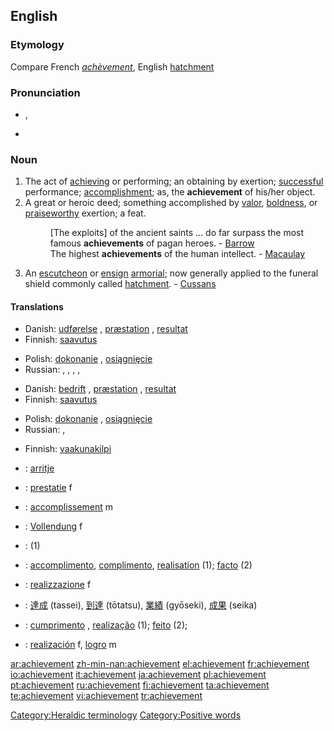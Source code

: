 ==English==

===Etymology===
Compare French ''[[achèvement]]'', English [[hatchment]]

===Pronunciation===
*{{IPA|/əˈtʃiːvmənt/}}, {{SAMPA|/@"tSi:vm@nt/}}
*{{audio|en-us-achievement.ogg|Audio (US)}}

===Noun===
{{en-noun}}

# The act of [[achieving]] or performing; an obtaining by exertion; [[successful]] performance; [[accomplishment]]; as, the '''achievement''' of his/her object.
# A great or heroic deed; something accomplished by [[valor]], [[boldness]], or [[praiseworthy]] exertion; a feat.
#:[The exploits] of the ancient saints ... do far surpass the most famous '''achievements''' of pagan heroes. - [[Barrow]]
#:The highest '''achievements''' of the human intellect. - [[Macaulay]]
# {{context|heraldry}} An [[escutcheon]] or [[ensign]] [[armorial]]; now generally applied to the funeral shield commonly called [[hatchment]]. - [[Cussans]]

====Translations====
{{trans-top|act of achieving or performing}}
* Danish: [[udførelse]] {{c}}, [[præstation]] {{c}}, [[resultat]] {{n}}
* Finnish: [[saavutus]]
{{trans-mid}}
* Polish: [[dokonanie]] {{n}}, [[osiągnięcie]] {{n}} 
* Russian: {{t|ru|достижение|n|tr=dostižénije}}, {{t|ru|успех|m|tr=usp'éχ}}, {{t|ru|свершение|n|tr=sv'eršénije}}, {{t|ru|выполнение|n|tr=vypoln'énije}}, {{t|ru|исполнение|n|tr=ispoln'énije}}
{{trans-bottom}}

{{trans-top|great or heroic deed}}
* Danish: [[bedrift]] {{c}}, [[præstation]] {{c}}, [[resultat]] {{n}}
* Finnish: [[saavutus]]
{{trans-mid}}
* Polish: [[dokonanie]] {{n}}, [[osiągnięcie]] {{n}} 
* Russian: {{t|ru|подвиг|m|tr=pódvig}}, {{t|ru|свершение|n|tr=sv'eršénije}}
{{trans-bottom}}

{{trans-top|heraldry: escutcheon}}
*Finnish: [[vaakunakilpi]]
{{trans-mid}}
{{trans-bottom}}

{{checktrans-top|}}
* {{ttbc|Albanian}}: [[arritje]]
* {{ttbc|Dutch}}: [[prestatie]] f
* {{ttbc|French}}: [[accomplissement]] m
* {{ttbc|German}}: [[Vollendung]] f
* {{ttbc|Hebrew}}: {{he-translation|הישג|Hey'sseg}} {{m}} (1)
* {{ttbc|Interlingua}}: [[accomplimento]], [[complimento]], [[realisation]] (1); [[facto]] (2)
{{trans-mid}}
* {{ttbc|Italian}}: [[realizzazione]] f
* {{ttbc|Japanese}}: [[達成]] (tassei), [[到達]] (tōtatsu), [[業績]] (gyōseki), [[成果]] (seika)
* {{ttbc|Portuguese}}: [[cumprimento]] {{m}}, [[realização]] {{f}} (1); [[feito]] {{m}} (2);
* {{ttbc|Spanish}}: [[realización]] f, [[logro]] m
{{trans-bottom}}

[[Category:Heraldic terminology]]
[[Category:Positive words]]

[[ar:achievement]]
[[zh-min-nan:achievement]]
[[el:achievement]]
[[fr:achievement]]
[[io:achievement]]
[[it:achievement]]
[[ja:achievement]]
[[pl:achievement]]
[[pt:achievement]]
[[ru:achievement]]
[[fi:achievement]]
[[ta:achievement]]
[[te:achievement]]
[[vi:achievement]]
[[tr:achievement]]